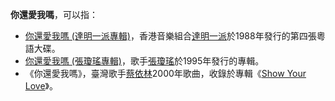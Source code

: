 '''你還愛我嗎'''，可以指：
* [[你還愛我嗎_(達明一派專輯)|你還愛我嗎 (達明一派專輯)]]，香港音樂組合[[達明一派|達明一派]]於1988年發行的第四張粵語大碟。
* [[你還愛我嗎_(張瓊瑤專輯)|你還愛我嗎 (張瓊瑤專輯)]]，歌手[[張瓊瑤|張瓊瑤]]於1995年發行的專輯。
* 《你還愛我嗎》，臺灣歌手[[蔡依林|蔡依林]]2000年歌曲，收錄於專輯《[[Show_Your_Love|Show Your Love]]》。
{{disambig|Q|Cat=五字消歧义}}
